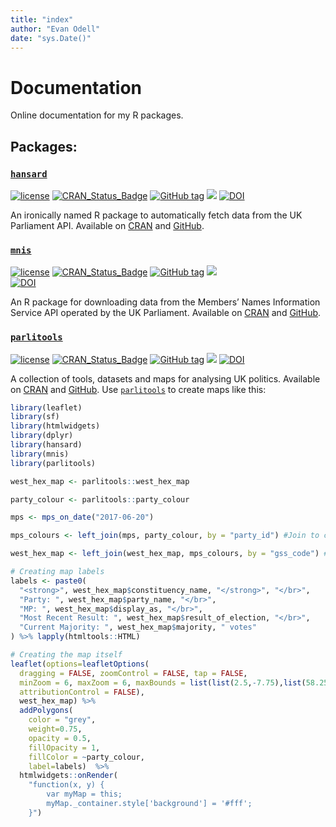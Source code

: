 ```yaml
---
title: "index"
author: "Evan Odell"
date: "sys.Date()"
---
```


# Documentation

Online documentation for my R packages.

## Packages:

### [`hansard`](http://docs.evanodell.com/hansard)

[![license](https://img.shields.io/github/license/mashape/apistatus.svg)](https://github.com/EvanOdell/hansard/blob/master/LICENSE) 
[![CRAN\_Status\_Badge](https://www.r-pkg.org/badges/version/hansard)](https://cran.r-project.org/package=hansard) 
[![GitHub tag](https://img.shields.io/github/tag/evanodell/hansard.svg)](https://github.com/evanodell/hansard) 
[![](http://cranlogs.r-pkg.org/badges/grand-total/hansard)](https://dgrtwo.shinyapps.io/cranview/) 
[![DOI](https://zenodo.org/badge/72111315.svg)](https://zenodo.org/badge/latestdoi/72111315)

An ironically named R package to automatically fetch data from the UK Parliament API. Available on [CRAN](https://cran.r-project.org/package=hansard) and [GitHub](https://github.com/EvanOdell/hansard).

### [`mnis`](http://docs.evanodell.com/mnis)
[![license](https://img.shields.io/github/license/mashape/apistatus.svg)](https://github.com/EvanOdell/mnis/blob/master/LICENSE) 
[![CRAN\_Status\_Badge](https://www.r-pkg.org/badges/version/mnis)](https://cran.r-project.org/package=mnis) 
[![GitHub tag](https://img.shields.io/github/tag/evanodell/mnis.svg)](https://github.com/evanodell/mnis) 
[![](http://cranlogs.r-pkg.org/badges/grand-total/mnis)](https://dgrtwo.shinyapps.io/cranview/)  
[![DOI](https://zenodo.org/badge/76553907.svg)](https://zenodo.org/badge/latestdoi/76553907)

An R package for downloading data from the Members' Names Information Service API operated by the UK Parliament. Available on [CRAN](https://cran.r-project.org/package=mnis) and [GitHub](https://github.com/EvanOdell/mnis).

### [`parlitools`](http://docs.evanodell.com/parlitools)

[![license](https://img.shields.io/github/license/mashape/apistatus.svg)](https://github.com/EvanOdell/parlitools/blob/master/LICENSE)
[![CRAN_Status_Badge](http://www.r-pkg.org/badges/version/parlitools)](https://cran.r-project.org/package=parlitools)
[![GitHub tag](https://img.shields.io/github/tag/evanodell/parlitools.svg)](https://github.com/evanodell/parlitools)
[![](http://cranlogs.r-pkg.org/badges/grand-total/parlitools)](https://dgrtwo.shinyapps.io/cranview/)
[![DOI](https://zenodo.org/badge/DOI/10.5281/zenodo.802938.svg)](https://doi.org/10.5281/zenodo.802938)

A collection of tools, datasets and maps for analysing UK politics. Available on [CRAN](https://cran.r-project.org/package=parlitools) and [GitHub](https://github.com/EvanOdell/parlitools). Use [`parlitools`](http://docs.evanodell.com/parlitools) to create maps like this: 

```r
library(leaflet)
library(sf)
library(htmlwidgets)
library(dplyr)
library(hansard)
library(mnis)
library(parlitools)

west_hex_map <- parlitools::west_hex_map

party_colour <- parlitools::party_colour

mps <- mps_on_date("2017-06-20")

mps_colours <- left_join(mps, party_colour, by = "party_id") #Join to current MP data

west_hex_map <- left_join(west_hex_map, mps_colours, by = "gss_code") #Join colours to hexagon map

# Creating map labels
labels <- paste0(
  "<strong>", west_hex_map$constituency_name, "</strong>", "</br>",
  "Party: ", west_hex_map$party_name, "</br>",
  "MP: ", west_hex_map$display_as, "</br>",
  "Most Recent Result: ", west_hex_map$result_of_election, "</br>",
  "Current Majority: ", west_hex_map$majority, " votes"
) %>% lapply(htmltools::HTML)

# Creating the map itself
leaflet(options=leafletOptions(
  dragging = FALSE, zoomControl = FALSE, tap = FALSE,
  minZoom = 6, maxZoom = 6, maxBounds = list(list(2.5,-7.75),list(58.25,50.0)),
  attributionControl = FALSE),
  west_hex_map) %>%
  addPolygons(
    color = "grey",
    weight=0.75,
    opacity = 0.5,
    fillOpacity = 1,
    fillColor = ~party_colour,
    label=labels)  %>% 
  htmlwidgets::onRender(
    "function(x, y) {
        var myMap = this;
        myMap._container.style['background'] = '#fff';
    }")
```


